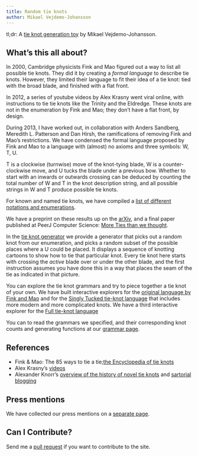 ```yaml
---
title: Random tie knots
author: Mikael Vejdemo-Johansson
---
```



tl;dr: A [tie knot generation toy](ties.html) by Mikael Vejdemo-Johansson.

## What's this all about?

In 2000, Cambridge physicists Fink and Mao figured out a way to
list all possible tie knots. They did it by creating a <i>formal
language</i> to describe tie knots. However, they limited their
language to fit their idea of a tie knot: tied with the broad blade,
and finished with a flat front.

In 2012, a series of youtube videos by Alex Krasny went viral
online, with instructions to tie tie knots like the Trinity and the
Eldredge. These knots are not in the enumeration by Fink and Mao; they
don't have a flat front, by design.

During 2013, I have worked out, in collaboration with Anders
Sandberg, Meredith L. Patterson and Dan Hirsh, the ramifications of
removing Fink and Mao's restrictions. We have condensed the formal
language proposed by Fink and Mao to a language with (almost) no
axioms and three symbols: W, T, U.

T is a clockwise (turnwise) move of
the knot-tying blade, W is a counter-clockwise move, and U tucks the
blade under a previous bow. Whether to start with an inwards or
outwards crossing can be deduced by counting the total number of W and
T in the knot description string, and all possible strings in W and T
produce possible tie knots.

For known and named tie knots, we have compiled a [list of different notations and enumerations](knownties.qmd).

We have a preprint on these results up on the [arXiv](http://arxiv.org/abs/1401.8242), and a final paper published at PeerJ Computer Science: [More Ties than we thought](https://peerj.com/articles/cs-2/).

In the [tie knot generator](ties.html) we provide a generator that picks out a random knot
from our enumeration, and picks a random subset of the possible places
where a U could be placed. It displays a sequence of knotting cartoons
to show how to tie that particular knot. Every tie knot here starts
with crossing the _active_ blade over or under the other blade,
and the first instruction assumes you have done this in a way that
places the seam of the tie as indicated in that picture.

You can explore the tie knot grammars and try to piece together a tie knot of your own.
    We have built interactive explorers for the
    [original language by Fink and Mao](explore-finkmao.html) and for the
    [Singly Tucked tie-knot language](explore-singly.html) that includes more
modern and more complicated knots. We have a third interactive explorer for the
    [Full tie-knot language](explore-full.html)

You can to read the grammars we specified, and their corresponding knot counts and generating functions at our
[grammar page](grammar.qmd).

## References

* Fink & Mao: The 85 ways to tie a tie;[the Encyclopedia of tie knots](http://www.tcm.phy.cam.ac.uk/~tmf20/tieknots.shtml)
* Alex Krasny's [videos](http://www.youtube.com/playlist?list=PLFyhEsmKI5c3R5IHdpWSyEyMtUjhwYF2o)
* Alexander Knorr's [overview of the history of novel tie knots](http://xirdalium.net/2010/06/20/eldredge-reloaded) and [sartorial blogging](http://xirdalium.net/category/sartorial)


## Press mentions

We have collected our press mentions on a [separate page](press.qmd).

## Can I Contribute?

Send me a [pull request](https://github.com/michiexile/tieknots.how) if you want to contribute to the site.

